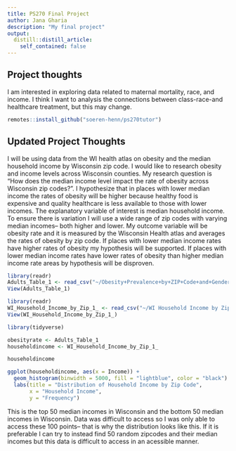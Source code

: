```yaml
---
title: PS270 Final Project
author: Jana Gharia
description: "My final project"
output:
  distill::distill_article:
    self_contained: false
---
```




## Project thoughts

I am interested in exploring data related to maternal mortality, race, and income. I think I want to analysis the connections between class-race-and healthcare treatment, but this may change. 


```r
remotes::install_github("soeren-henn/ps270tutor")
```


## Updated Project Thoughts 

I will be using data from the WI health atlas on obesity and the median household income by Wisconsin zip code. I would like to research obesity and income levels across Wisconsin counties. My research question is “How does the median income level impact the rate of obesity across Wisconsin zip codes?”. I hypothesize that in places with lower median income the rates of obesity will be higher because healthy food is expensive and quality healthcare is less available to those with lower incomes. The explanatory variable of interest is median household income. To ensure there is variation I will use a wide range of zip codes with varying median incomes– both higher and lower. My outcome variable will be obesity rate and it is measured by the Wisconsin Health atlas and averages the rates of obesity by zip code. If places with lower median income rates have higher rates of obesity my hypothesis will be supported. If places with lower median income rates have lower rates of obesity than higher median income rate areas by hypothesis will be disproven. 



```r
library(readr)
Adults_Table_1 <- read_csv("~/Obesity+Prevalence+by+ZIP+Code+and+Gender,+Adults+and+Children/Adults-Table 1.csv")
View(Adults_Table_1)
```

```r
library(readr)
WI_Household_Income_by_Zip_1_ <- read_csv("~/WI Household Income by Zip (1).csv")
View(WI_Household_Income_by_Zip_1_)
```

```r
library(tidyverse)
```

```r
obesityrate <- Adults_Table_1
householdincome <- WI_Household_Income_by_Zip_1_
```


```r
householdincome 
```


```r
ggplot(householdincome, aes(x = Income)) +
  geom_histogram(binwidth = 5000, fill = "lightblue", color = "black") +
  labs(title = "Distribution of Household Income by Zip Code",
       x = "Household Income",
       y = "Frequency")
```
This is the top 50 median incomes in Wisconsin and the bottom 50 median incomes in Wisconsin. Data was difficult to access so I was only able to access these 100 points-- that is why the distribution looks like this. If it is preferable I can try to instead find 50 random zipcodes and their median incomes but this data is difficult to access in an acessible manner. 

